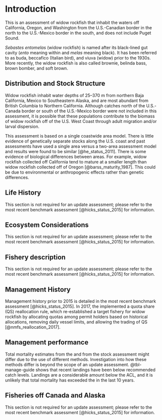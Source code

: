 # Introduction

This is an assessment of widow rockfish that inhabit the waters off California, Oregon, and Washington from the U.S.-Canadian border in the north to the U.S.-Mexico border in the south, and does not include Puget Sound.

*Sebastes entomelas* (widow rockfish) is named after its black-lined gut cavity (*ento* meaning within and *melas* meaning black). It has been referred to as buda, beccafico (Italian bird), and viuva (widow) prior to the 1930s. More recently, the widow rockfish is also called brownie, belinda bass, brown bomber, and soft brown.

## Distribution and Stock Structure

Widow rockfish inhabit water depths of 25–370 m from northern Baja California, Mexico to Southeastern Alaska, and are most abundant from British Columbia to Northern California. Although catches north of the U.S.-Canada border or south of the U.S.-Mexico border were not included in this assessment, it is possible that these populations contribute to the biomass of widow rockfish off of the U.S. West Coast through adult migration and/or larval dispersion.

This assessment is based on a single coastwide area model. There is little evidence of genetically separate stocks along the U.S. coast and past assessments have used a single area versus a two-area assessment model and results were found to be similar [@he_status_2011]. There is some evidence of biological differences between areas. For example, widow rockfish collected off California tend to mature at a smaller length than widow rockfish collected off of Oregon [@barss_maturity_1987]. This could be due to environmental or anthropogenic effects rather than genetic differences. 

## Life History

This section is not required for an update assessment; please refer to the most recent benchmark assessment [@hicks_status_2015] for information.

## Ecosystem Considerations

This section is not required for an update assessment; please refer to the most recent benchmark assessment [@hicks_status_2015] for information.

## Fishery description

This section is not required for an update assessment; please refer to the most recent benchmark assessment [@hicks_status_2015] for information.

## Management History 

Management history prior to 2015 is detailed in the most recent benchmark assessment [@hicks_status_2015]. In 2017, the \gls{nmfs} implemented a quota share (QS) reallocation rule, which re-established a target fishery for widow rockfish by allocating quotas among permit holders based on historical allocations, removing daily vessel limits, and allowing the trading of QS [@nmfs_reallocation_2017].

## Management performance

Total mortality estimates from the \gls{wcgop} and from the stock assessment might differ due to the use of different methods. Investigation into how these methods differ is beyond the scope of an update assessment. @tbl-manage-guide shows that recent landings have been below recommended catch levels. Landings are a considerable amount below the ACL, and it is unlikely that total mortality has exceeded the \gls{acl} in the last 10 years.

## Fisheries off Canada and Alaska

This section is not required for an update assessment; please refer to the most recent benchmark assessment [@hicks_status_2015] for information.
